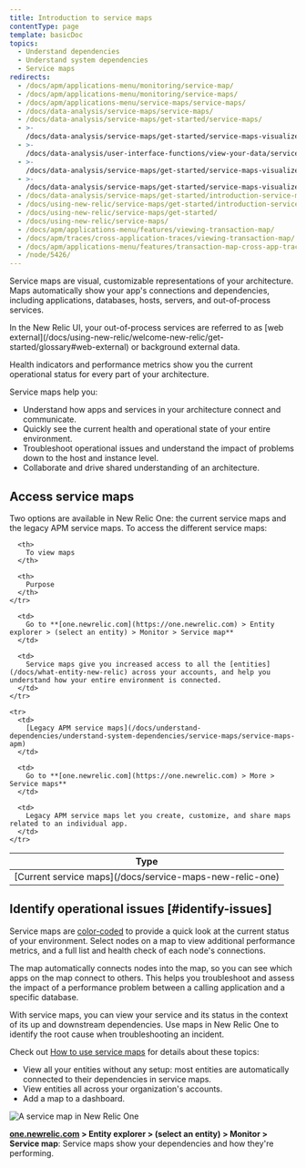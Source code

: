```yaml
---
title: Introduction to service maps
contentType: page
template: basicDoc
topics:
  - Understand dependencies
  - Understand system dependencies
  - Service maps
redirects:
  - /docs/apm/applications-menu/monitoring/service-map/
  - /docs/apm/applications-menu/monitoring/service-maps/
  - /docs/apm/applications-menu/service-maps/service-maps/
  - /docs/data-analysis/service-maps/service-maps/
  - /docs/data-analysis/service-maps/get-started/service-maps/
  - >-
    /docs/data-analysis/service-maps/get-started/service-maps-visualize-app-architecture/
  - >-
    /docs/data-analysis/user-interface-functions/view-your-data/service-maps-visualize-monitor-apps-entire-architecture/
  - >-
    /docs/data-analysis/service-maps/get-started/service-maps-visualize-monitor-apps-entire-architecture/
  - >-
    /docs/data-analysis/service-maps/get-started/service-maps-visualize-monitor-your-apps-entire-architecture/
  - /docs/data-analysis/service-maps/get-started/introduction-service-maps/
  - /docs/using-new-relic/service-maps/get-started/introduction-service-maps/
  - /docs/using-new-relic/service-maps/get-started/
  - /docs/using-new-relic/service-maps/
  - /docs/apm/applications-menu/features/viewing-transaction-map/
  - /docs/apm/traces/cross-application-traces/viewing-transaction-map/
  - /docs/apm/applications-menu/features/transaction-map-cross-app-traces/
  - /node/5426/
---
```


Service maps are visual, customizable representations of your architecture. Maps automatically show your app's connections and dependencies, including applications, databases, hosts, servers, and out-of-process services.

<Callout variant="tip">
  In the New Relic UI, your out-of-process services are referred to as [web external](/docs/using-new-relic/welcome-new-relic/get-started/glossary#web-external) or background external data.
</Callout>

Health indicators and performance metrics show you the current operational status for every part of your architecture.

Service maps help you:

* Understand how apps and services in your architecture connect and communicate.
* Quickly see the current health and operational state of your entire environment.
* Troubleshoot operational issues and understand the impact of problems down to the host and instance level.
* Collaborate and drive shared understanding of an architecture.

## Access service maps

Two options are available in New Relic One: the current service maps and the legacy APM service maps. To access the different service maps:

<Table>
  <thead>
    <tr>
      <th style={{ width: "150px" }}>
        Type
      </th>

      <th>
        To view maps
      </th>

      <th>
        Purpose
      </th>
    </tr>
  </thead>

  <tbody>
    <tr>
      <td>
        [Current service maps](/docs/service-maps-new-relic-one)
      </td>

      <td>
        Go to **[one.newrelic.com](https://one.newrelic.com) > Entity explorer > (select an entity) > Monitor > Service map**
      </td>

      <td>
        Service maps give you increased access to all the [entities](/docs/what-entity-new-relic) across your accounts, and help you understand how your entire environment is connected.
      </td>
    </tr>

    <tr>
      <td>
        [Legacy APM service maps](/docs/understand-dependencies/understand-system-dependencies/service-maps/service-maps-apm)
      </td>

      <td>
        Go to **[one.newrelic.com](https://one.newrelic.com) > More > Service maps**
      </td>

      <td>
        Legacy APM service maps let you create, customize, and share maps related to an individual app.
      </td>
    </tr>
  </tbody>
</Table>

## Identify operational issues [#identify-issues]

Service maps are [color-coded](/docs/understand-dependencies/understand-system-dependencies/service-maps/service-maps-new-relic-one#alerts) to provide a quick look at the current status of your environment. Select nodes on a map to view additional performance metrics, and a full list and health check of each node's connections.

The map automatically connects nodes into the map, so you can see which apps on the map connect to others. This helps you troubleshoot and assess the impact of a performance problem between a calling application and a specific database.

With service maps, you can view your service and its status in the context of its up and downstream dependencies. Use maps in New Relic One to identify the root cause when troubleshooting an incident.

Check out [How to use service maps](/docs/understand-dependencies/understand-system-dependencies/service-maps/service-maps-new-relic-one) for details about these topics:

* View all your entities without any setup: most entities are automatically connected to their dependencies in service maps.
* View entities all across your organization's accounts.
* Add a map to a dashboard.

![A service map in New Relic One](./images/NR1_service_maps.png "NR1_service_maps.png")

**[one.newrelic.com](https://one.newrelic.com) > Entity explorer > (select an entity) > Monitor > Service map**: Service maps show your dependencies and how they're performing.
